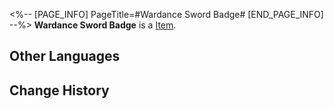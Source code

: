 <%-- [PAGE_INFO]
PageTitle=#Wardance Sword Badge#
[END_PAGE_INFO] --%>
{{Item Infobox
|id          = 281025
|image       = Item Wardance Sword Badge.png{{subst:void|<!--$UPLOAD:<<SpriteOutput/ItemFigures/281025.png>-<Item Wardance Sword Badge.png>-<Item Icons>>-->}}
|type        = 
|invCategory = 
|rarity      = 3
|effect      = 
|description = Commemorative badge awarded to the winner of the Wardance. Can be used to redeem Wardance Plaudits.
}}
{{Description|A bronze sword-shaped badge.<br /><br />''"The sword-shaped token symbolizes the martial virtue of the Xianzhou people."''}}
'''Wardance Sword Badge''' is a [[Item]].

==Other Languages==
{{Other Languages
|en   = Wardance Sword Badge
|zhs  = 演武剑徽
|zht  = 演武劍徽
|ja   = 演武記念章
|ko   = 연무의 검
|es   = Insignia de espada de la ceremonia
|fr   = Insigne d'épée de la Danse martiale
|ru   = Значок церемонии
|th   = ตราดาบดวลยุทธ์
|vi   = Kiếm Huy Diễn Võ
|de   = Zeremonielles Abzeichen
|id   = Lencana Pedang Bela Diri
|pt   = Insígnia da Espada da Dança da Guerra
}}

==Change History==
{{Change History|2.5}}